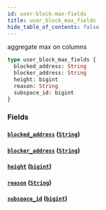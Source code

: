 ```yaml
---
id: user-block-max-fields
title: user_block_max_fields
hide_table_of_contents: false
---
```


aggregate max on columns

```graphql
type user_block_max_fields {
  blocked_address: String
  blocker_address: String
  height: bigint
  reason: String
  subspace_id: bigint
}
```

### Fields

#### [`blocked_address`](#) ([`String`](../scalars/string))

#### [`blocker_address`](#) ([`String`](../scalars/string))

#### [`height`](#) ([`bigint`](../scalars/bigint))

#### [`reason`](#) ([`String`](../scalars/string))

#### [`subspace_id`](#) ([`bigint`](../scalars/bigint))
